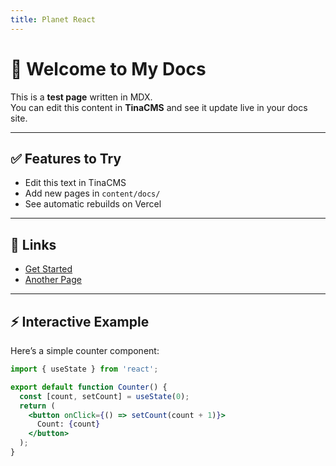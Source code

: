 ```yaml
---
title: Planet React
---
```


# 👋 Welcome to My Docs

This is a **test page** written in MDX.\
You can edit this content in **TinaCMS** and see it update live in your docs site.

***

## ✅ Features to Try

* Edit this text in TinaCMS
* Add new pages in `content/docs/`
* See automatic rebuilds on Vercel

***

## 🔗 Links

* [Get Started](/docs/getting-started)
* [Another Page](/docs/another)

***

## ⚡ Interactive Example

Here’s a simple counter component:

```jsx
import { useState } from 'react';

export default function Counter() {
  const [count, setCount] = useState(0);
  return (
    <button onClick={() => setCount(count + 1)}>
      Count: {count}
    </button>
  );
}
```
